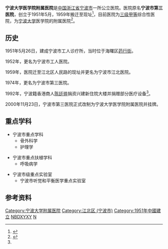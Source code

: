 {{Infobox Hospital
| Image       = Affiliated hospital of Ningbo University, 2017-02-26.jpg
| image alt   = <!-- 图片2 -->
| Caption     = <!-- 图片说明 -->
| Logo        = Ningbo No3 Hospital Logo.png
| Logo Size   = 250px
| Location    = {{CHN}}[[浙江省|浙江省]][[宁波市|宁波市]]
| Coordinates = <!-- 使用"[[Template:coord|Template:coord]]"，显示方式为'display=inline, title' -->
| HealthCare  = <!-- UK:NHS. AU/CA: Medicare. ELSE freetext, eg Private -->
| Funding     = 非营利
| Type        = 综合性医院
| Affiliation = [[宁波大学|宁波大学]]医学院
| Beds        = 800张
| Founded     = 1951年
| Closed      = <!-- 关闭于 -->
| Website     = http://www.ndfsyy.com/
| Wiki-Links  = <!-- optional -->
}}
'''宁波大学医学院附属医院'''是[[中国|中国]][[浙江省|浙江省]][[宁波市|宁波市]]一所公立医院。医院原名'''宁波市第三医院'''，创立于1951年5月，1959年搬迁至现址<ref name="shizhi-sanitation">{{cite book|title=宁波市志|year=1995|chapter=第四十四卷 卫生|publisher=中华书局|isbn=978-7-101-01507-2}}</ref>，目前医院为[[三级甲等医院|三级甲等]]综合性医院，为[[宁波大学|宁波大学]]医学院的附属医院<ref>{{cite web|url=http://www.ndfsyy.com/About.aspx|title=宁波大学医学院附属医院简介|accessdate=2013-09-19|archive-date=2013-09-15|archive-url=https://web.archive.org/web/20130915113737/http://www.ndfsyy.com/About.aspx|dead-url=yes}}</ref>。

== 历史 ==
1951年5月26日，建成宁波市工人诊疗所，当时位于海曙区[[药行街|药行街]]。

1952年，更名为宁波市工人医院。

1959年，医院迁至江北区人民路的现址并更名为宁波市江北医院。

1974年，更名为宁波市第三医院。

1992年，宁波籍香港商人[[陈廷骅|陈廷骅]]捐资兴建新住院大楼并捐赠部分医疗设备<ref name="shizhi-sanitation" />。

2000年11月23日，宁波市第三医院正式改制为宁波大学医学院附属医院并挂牌。

== 重点学科 ==
* 宁波市重点学科
** 骨外科学
** 护理学

* 宁波市重点扶植学科
** 呼吸病学

* 宁波市级重点实验室
** 宁波市听觉和平衡医学重点实验室

== 参考资料 ==
{{reflist}}
{{宁波医疗机构}}

{{Ningbo-stub}}
[[Category:宁波大学附属医院|Category:宁波大学附属医院]]
[[Category:江北区_(宁波市)|Category:江北区 (宁波市)]]
[[Category:1951年中國建立|Category:1951年中國建立]]
[[Category:宁波医院|NBDXYXY]]
[[Category:浙江三级甲等医院|N]]